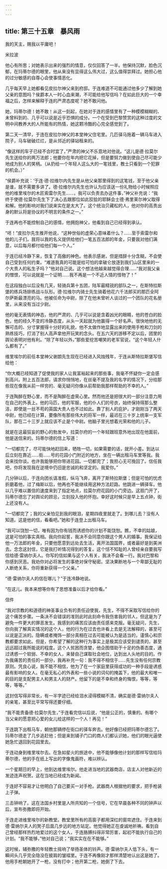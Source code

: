```yaml
---
---
---
```

title: 第三十五章　暴风雨
---

我的天主，赐我以平庸吧！

米拉波





他心有所思；对她表示出来的强烈的情意，仅仅回答了一半。他保持沉默，脸色沉郁，在玛蒂尔德的眼里，他从来没有显得这么伟大过，这么值得崇拜过。她担心他的过分敏感的自尊心会使事情恶化。

几乎每天早上她都看见皮拉尔神父来到府邸。于连难道不可能通过他多少了解到她父亲的意图吗？侯爵本人一时心血来潮，不可能给他写信吗？在如此巨大的一个幸福之后，怎样来解释于连的严肃态度呢？她不敢问他。

她，玛蒂尔德！她不敢！从这一刻起，在她对于连的感情里有了一种模模糊糊的、未曾料到的、几乎可以说是近乎恐惧的成分。一个在受到巴黎赞赏的这种过度的文明中间教养大的人所能有的热情，她这颗冷酷的心完全感觉到了。

第二天一清早，于连在皮拉尔神父的本堂神父住宅里。几匹驿马拖着一辆马车进入院子，马车破破烂烂，是从邻近的驿站租来的。

“像这样的车子已经不合时宜了，”严肃的神父不乐意地对他说。“这儿是德·拉莫尔先生送给你的两万法郎；他要你在年内把它花掉，但是要努力做到使自己尽可能少地成为别人的笑柄。（从扔给一个年轻人这么大的一笔钱里，教士只看到一个犯罪的机会。）”

“侯爵补充说：‘于连·德·拉维尔内先生是从他父亲那里得到的这笔钱，至于他父亲是谁，就不需要多讲了。德·拉维尔内先生也许认为应该送一份礼物给小时候照应他的维里埃尔的木匠索雷尔先生……，我可以负责去办这件事，”神父补充说：“我终于使德·拉莫尔先生下了决心去跟那位如此狡狯的耶稣会士德·弗里莱尔神父取得和解。他的影响对我们说来实在是太大了。这个统治贝藏松的人，他对你的高贵出身的默认将是协议的不明言的条件之一。”

于连再也不能控制自己的感情，他拥抱神父，他看到自己已经得到承认。

“呸！”皮拉尔先生推开他说，“这种世俗的虚荣心意味着什么？……至于索雷尔和他的儿子们，我将以我的名义提供给他们一笔五百法郎的年金，只要我对他们满意，以后每月都付给他们每一个人。”

于连已经冷静下来，恢复了高傲的神色。他表示感谢，但是措辞十分含糊，不会使自己受到任何约束。“难道我真的可能是给可怕的拿破仑放逐到我们山区里来的一个大贵人的私生子吗？”他对自己说。这个想法他越来越觉得合理……“我对我父亲的憎恨，可以说就是一个证明……我不再是一个不近人情的怪物了！”

在这段独白以后没有几天，轻骑兵第十五团，陆军最精锐的部队之一，在斯特拉斯堡的练兵场排练战斗队形。德·拉维尔内骑士先生骑着他花六千法郎买的那匹全阿尔萨斯最漂亮的马。他被任命为中尉，除了在他未曾听人谈过的一个团队的花名册里，从来没有当过少尉。

他的毫无表情的神态，他的严肃的、几乎可以说是含着凶光的眼睛，他的苍白的脸色，他的经久不变的冷静态度，从头一天起就为他赢得一个好名声。很快地他的无懈可击的、分寸掌握得十分好的礼貌，他不太做作地显露出来的使用手枪和刀剑的熟练技巧，打消了别人高声拿他开玩笑的念头。在五六天的游移不定以后，团里的舆论表明对他有利。“除了年轻以外，”那些爱挖苦嘲笑的老军官说，“这个年轻人什么都有了。”

维里埃尔的前任本堂神父谢朗先生现在已经进入风烛残年，于连从斯特拉斯堡写信给他：





“你大概已经知道了促使我的家人让我富裕起来的那些事，我毫不怀疑你一定会感到高兴。附上五百法郎，请求你悄悄地，在丝毫不提及我的名字的情况下，分给那些现在像我从前一样穷的、毫无疑问你像从前帮助我那样帮助的不幸的人。”





于连陶醉在野心里，而不是陶醉在虚荣心里。然而他还是把很大的一部分注意力用在自己的外表上。他的马匹，他的军服，他的仆人们的号衣，始终保持得那么整洁，即使是一丝不苟的英国大贵人也不过如此。靠了别人的庇护，才刚刚当了两天中尉，他已经在计算，要像所有那些伟大的将军一样，最迟在三十岁上统率一支军队，那在二十三岁上就应该不止是个中尉。他脑子里光想着光荣和他的儿子。

就是在这最狂妄的野心的勃发中，拉莫尔府的一个年轻跟班意外地出现在他面前，他是送信来的。玛蒂尔德的信上写道：





“一切都完了，尽可能快地赶回来，牺牲一切，如果需要的话，就开小差。到达以后立刻在靠近……街……号的花园小门附近的地方，坐在一辆出租马车里等我。我会来找你谈。也许我能够把你带进花园。一切都完了；我担心无可挽回了。信任我吧，你将发现我在逆境中仍旧是忠诚的和坚定的。我爱你。”





几分钟以后，于连向团长请准假，纵马飞奔，离开了斯特拉斯堡；但是可怕的忧虑折磨着他，过了梅斯以后，他再也不能继续用这种方法赶路。他跳进一辆驿车。他以几乎难以置信的速度来到了指定地点，拉莫尔府花园的小门旁边。这扇门开了，玛蒂尔德忘了对舆论的顾忌，立刻投入他的怀抱。幸好这时候只是早上五点钟，街上还没有人。

“一切都完了；我的父亲怕见到我的眼泪，星期四夜里就走了。到哪儿去？没有人知道。这是他的信，看看吧。”她和于连登上出租马车。





“我可以饶恕一切，唯有因为你有钱而诱惑你的计划不能饶恕。瞧，不幸的姑娘，这是可怕的事实真相。我向你起誓，我决不会同意你跟这个男人的婚事。我保证给他一万法郎的年金，只要他愿意到远处去生活，离开法国国界，或者最好是到美洲去。念念这封信，它是我打听情况得到的答复。这个恬不知耻的人曾经亲自要我写信给德·雷纳尔夫人。你写的信如果与这个人有关，我决不会看一行。我对巴黎和你感到厌恶。我劝你对必将发生的事绝对保守秘密。坚决果断地与一个卑鄙无耻的人断绝关系，你将重新获得一个父亲。”





“德·雷纳尔夫人的信在哪儿？”于连冷静地说。

“在这儿。我本来想等你有了思想准备以后才给你看。”





信件

“我对宗教的和道德的神圣事业负有的责任迫使我，先生，不得不采取写信给你的这个痛苦步骤。一条决不会错误的准则此时此刻命令我伤害我的邻人，但这是为了避免一件更大的罪恶发生。我感到的痛苦应该由责任感来克服。毫无疑问，先生，你向我了解真实情况的这个人，他的行为在过去也许看上去是无法解释的，甚至可以说是正派的。隐瞒或者掩饰一部分真相在过去可能被认为是适当的，谨慎心和宗教都要求如此。但是，你希望了解的这种行为事实上是极其应该受到谴责的，甚至远远超过我所能说的程度。这个人贫困而贪婪，他企图借助于十足的伪善态度，通过诱惑一个软弱、不幸的女人，来替自己谋取社会地位，达到出人头地的目的。作为我痛苦的责任的一部分，我再补充一句：我不得不相信于……先生没有任何宗教原则。凭良心说，我不能不相信，他为了在一个家庭里获得成功的一种手段是诱惑最有影响的女人。在毫无私心的外表和一些小说的词句的掩盖下，他的最大和唯一的目的是支配男主人和男主人的财产。他留下的是不幸和终身的悔恨，等等，等等，等等。”





这封信写得非常长，有一半字迹已经给泪水浸得模糊不清，确实是德·雷纳尔夫人的亲笔，甚至比平常写得还要仔细。

“我不能责备德·拉莫尔先生，”于连看完信以后说，“他是公正的，慎重的。有哪个当父亲的愿意把心爱的女儿给这样的一个人！再见！”

于连跳下出租马车，朝他那辆停在街口的驿车奔去。他好像已经把玛蒂尔德忘了。玛蒂尔德走了几步追赶他；但是来到铺子门口的商人们都认识她，他们的眼光逼使她急忙退回到花园里去。

于连动身到维里埃尔去。在急如星火的旅途中，他不能够像他计划的那样写信给玛蒂尔德，他的手在纸上写出的字像鬼画符，难以辨认。

一个星期日的早上，他到达维里埃尔。他走进当地的武器商店，店主人对他新近的发迹连声祝贺。这在当地已经成为新闻。

于连好不容易才让他明白了自己要买一对手枪。武器商人根据他的要求，把手枪装上子弹。

三击钟响了。这在法国乡村里是人所共知的一个信号，它在早晨各种不同的钟声以后，宣布弥撒即将开始。

于连走进维里埃尔的新教堂。教堂里所有的高窗子都用深红的窗帘遮住。于连来到德·雷纳尔夫人的凳子后面几步远的地方站定。他觉得她正在虔诚地祈祷。看到自己曾经那样热烈地爱过的这个女人，于连胳膊抖得非常厉害，起初不能执行自己的计划。“我不能够，”他对自己说；“我实实在在不能够。”

这时候，辅弥撒的年轻教士摇响了举扬圣体的铃声。德·雷纳尔夫人低下头，有一瞬间头几乎完全隐没在披肩的皱褶里。于连不再像刚才那样清楚地认出这是她了。他用手枪朝她开了一枪，没有打中；他开第二枪，她倒了下去。